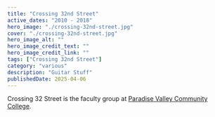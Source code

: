 ```yaml
---
title: "Crossing 32nd Street"
active_dates: "2010 - 2018"
hero_image: "./crossing-32nd-street.jpg"
cover: "./crossing-32nd-street.jpg"
hero_image_alt: ""
hero_image_credit_text: ""
hero_image_credit_link: ""
tags: ["Crossing 32nd Street"]
category: "various"
description: "Guitar Stuff"
publishedDate: 2025-04-06
---
```


Crossing 32 Street is the faculty group at [Paradise Valley Community College](https://www.paradisevalley.edu/).
